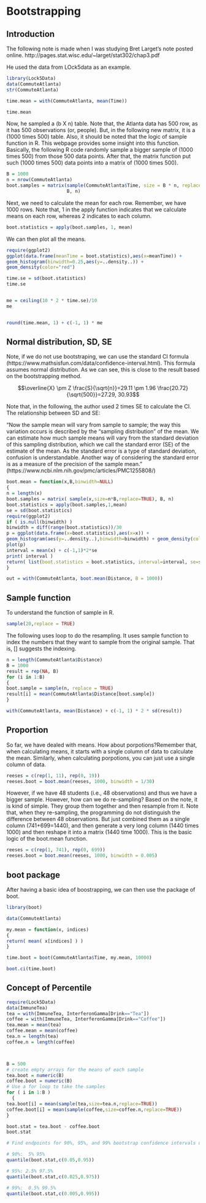 # Bootstrapping 

## Introduction 

The following note is made when I was studying Bret Larget's note posted online.
http://pages.stat.wisc.edu/~larget/stat302/chap3.pdf

He used the data from LOck5data as an example.

```r
library(Lock5Data)
data(CommuteAtlanta)
str(CommuteAtlanta)

time.mean = with(CommuteAtlanta, mean(Time))

time.mean
```

Now, he sampled a (b X n) table. Note that, the Atlanta data has 500 row, as it has 500 observations (or, people). But, in the following new matrix, it is a (1000 times 500) table. Also, it should be noted that the logic of sample function in R. This webpage provides some insight into this function. Basically, the following R code randomly sample a bigger sample of (1000 times 500) from those 500 data points. After that, the matrix function put such (1000 times 500) data points into a matrix of (1000 times 500).  


```r
B = 1000
n = nrow(CommuteAtlanta)
boot.samples = matrix(sample(CommuteAtlanta$Time, size = B * n, replace = TRUE),
                      B, n)
```

Next, we need to calculate the mean for each row. Remember, we have 1000 rows. Note that, 1 in the apply function indicates that we calculate means on each row, whereas 2 indicates to each column. 

```R
boot.statistics = apply(boot.samples, 1, mean)

```

We can then plot all the means.

```R
require(ggplot2)
ggplot(data.frame(meanTime = boot.statistics),aes(x=meanTime)) +
geom_histogram(binwidth=0.25,aes(y=..density..)) +
geom_density(color="red")
```



```r
time.se = sd(boot.statistics)
time.se


me = ceiling(10 * 2 * time.se)/10
me


round(time.mean, 1) + c(-1, 1) * me
```

## Normal distribution, SD, SE

Note, if we do not use bootstraping, we can use the standard CI formula (https://www.mathsisfun.com/data/confidence-interval.html). This formula assumes normal distribution. As we can see, this is close to the result based on the bootstrapping method. 

$$\overline{X} \pm Z \frac{S}{\sqrt{n}}=29.11 \pm 1.96 \frac{20.72}{\sqrt{500}}=27.29, 30.93$$


Note that, in the following, the author used 2 times SE to calculate the CI. The relationship between SD and SE: 

"Now the sample mean will vary from sample to sample; the way this variation occurs is described by the “sampling distribution” of the mean. We can estimate how much sample means will vary from the standard deviation of this sampling distribution, which we call the standard error (SE) of the estimate of the mean. As the standard error is a type of standard deviation, confusion is understandable. Another way of considering the standard error is as a measure of the precision of the sample mean." (https://www.ncbi.nlm.nih.gov/pmc/articles/PMC1255808/)


```R
boot.mean = function(x,B,binwidth=NULL)
{
n = length(x)
boot.samples = matrix( sample(x,size=n*B,replace=TRUE), B, n)
boot.statistics = apply(boot.samples,1,mean)
se = sd(boot.statistics)
require(ggplot2)
if ( is.null(binwidth) )
binwidth = diff(range(boot.statistics))/30
p = ggplot(data.frame(x=boot.statistics),aes(x=x)) +
geom_histogram(aes(y=..density..),binwidth=binwidth) + geom_density(color="red")
plot(p)
interval = mean(x) + c(-1,1)*2*se
print( interval )
return( list(boot.statistics = boot.statistics, interval=interval, se=se, plot=p) )
}
```


```r
out = with(CommuteAtlanta, boot.mean(Distance, B = 1000))
```


## Sample function 

To understand the function of sample in R.

```R
sample(20,replace = TRUE)
```

The following uses loop to do the resampling. It uses sample function to index the numbers that they want to sample from the original sample. That is, [] suggests the indexing.

```R

n = length(CommuteAtlanta$Distance)
B = 1000
result = rep(NA, B)
for (i in 1:B)
{
boot.sample = sample(n, replace = TRUE)
result[i] = mean(CommuteAtlanta$Distance[boot.sample])
}

with(CommuteAtlanta, mean(Distance) + c(-1, 1) * 2 * sd(result))
```

## Proportion

So far, we have dealed with means. How about porpotions?Remember that, when calculating means, it starts with a single column of data to calculate the mean. Similarly, when calculating porpotions, you can just use a single column of data. 

```R
reeses = c(rep(1, 11), rep(0, 19))
reeses.boot = boot.mean(reeses, 1000, binwidth = 1/30)
```

However, if we have 48 students (i.e., 48 observations) and thus we have a bigger sample. However, how can we do re-sampling? Based on the note, it is kind of simple. They group them together and then resample from it. Note that, when they re-sampling, the programming do not distinguish the difference between 48 observations. But just combined them as a single column (741+699=1440), and then generate a very long column (1440 times 1000) and then reshape it into a matrix (1440 time 1000). This is the basic logic of the boot.mean function.

```R
reeses = c(rep(1, 741), rep(0, 699))
reeses.boot = boot.mean(reeses, 1000, binwidth = 0.005)
```

## boot package

After having a basic idea of boostrapping, we can then use the package of boot.

```R
library(boot)

data(CommuteAtlanta)

my.mean = function(x, indices)
{
return( mean( x[indices] ) )
}

time.boot = boot(CommuteAtlanta$Time, my.mean, 10000)

boot.ci(time.boot)
```

## Concept of Percentile

```R
require(Lock5Data)
data(ImmuneTea)
tea = with(ImmuneTea, InterferonGamma[Drink=="Tea"])
coffee = with(ImmuneTea, InterferonGamma[Drink=="Coffee"])
tea.mean = mean(tea)
coffee.mean = mean(coffee)
tea.n = length(tea)
coffee.n = length(coffee)



B = 500
# create empty arrays for the means of each sample
tea.boot = numeric(B)
coffee.boot = numeric(B)
# Use a for loop to take the samples
for ( i in 1:B )
  {
tea.boot[i] = mean(sample(tea,size=tea.n,replace=TRUE))
coffee.boot[i] = mean(sample(coffee,size=coffee.n,replace=TRUE))
}

boot.stat = tea.boot - coffee.boot
boot.stat

# Find endpoints for 90%, 95%, and 99% bootstrap confidence intervals using percentiles.

# 90%:  5% 95%
quantile(boot.stat,c(0.05,0.95))

# 95%: 2.5% 97.5%
quantile(boot.stat,c(0.025,0.975))

# 99%:  0.5% 99.5%
quantile(boot.stat,c(0.005,0.995))

```
